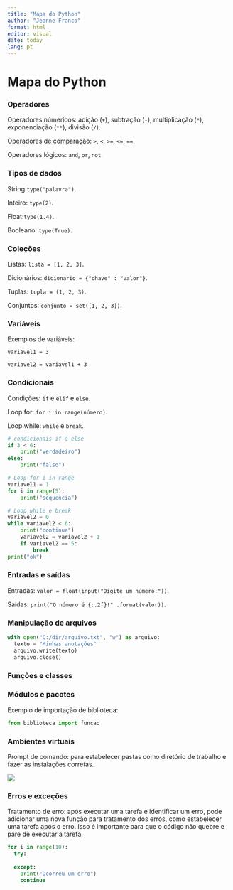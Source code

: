 ---
title: "Mapa do Python"
author: "Jeanne Franco"
format: html
editor: visual
date: today
lang: pt
---

# Mapa do Python

### Operadores

Operadores númericos: adição (`+`), subtração (`-`), multiplicação (`*`), exponenciação (`**`), divisão (`/`).

Operadores de comparação: `>`, `<`, `>=`, `<=`, `==`.

Operadores lógicos: `and`, `or`, `not`.

### Tipos de dados

String:`type("palavra")`.

Inteiro: `type(2)`.

Float:`type(1.4)`.

Booleano: `type(True)`.

### Coleções

Listas: `lista = [1, 2, 3]`.

Dicionários: `dicionario = {"chave" : "valor"}`.

Tuplas: `tupla = (1, 2, 3)`.

Conjuntos: `conjunto = set([1, 2, 3])`.

### Variáveis

Exemplos de variáveis:

`variavel1 = 3`

`variavel2 = variavel1 + 3`

### Condicionais

Condições: `if` e `elif` e `else`.

Loop for: `for i in range(número)`.

Loop while: `while` e `break`.

``` python
# condicionais if e else
if 3 < 6:
    print("verdadeiro")
else:
    print("falso")

# Loop for i in range
variavel1 = 1
for i in range(5):
    print("sequencia")

# Loop while e break
variavel2 = 0
while variavel2 < 6:
    print("continua")
    variavel2 = variavel2 + 1
    if variavel2 == 5:
        break
print("ok")
```

### Entradas e saídas

Entradas: `valor = float(input("Digite um número:"))`.

Saídas: `print("O número é {:.2f}!" .format(valor))`.

### Manipulação de arquivos

``` python
with open("C:/dir/arquivo.txt", "w") as arquivo:
  texto = "Minhas anotações"
  arquivo.write(texto)
  arquivo.close()
```

### Funções e classes

### Módulos e pacotes

Exemplo de importação de biblioteca:

``` python
from biblioteca import funcao
```

### Ambientes virtuais

Prompt de comando: para estabelecer pastas como diretório de trabalho e fazer as instalações corretas.

![](prompt.png){fig-align="center"}

### Erros e exceções

Tratamento de erro: após executar uma tarefa e identificar um erro, pode adicionar uma nova função para tratamento dos erros, como estabelecer uma tarefa após o erro. Isso é importante para que o código não quebre e pare de executar a tarefa.

``` python
for i in range(10):
  try:
    
  except:
    print("Ocorreu um erro")
    continue
```
